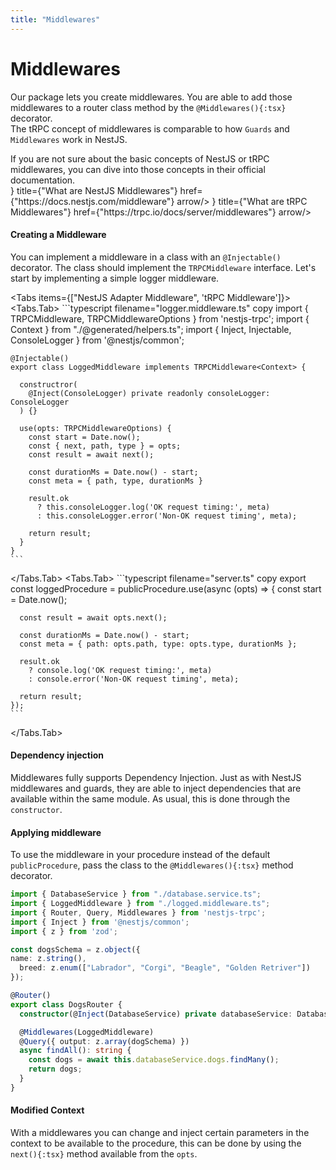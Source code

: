 ```yaml
---
title: "Middlewares"
---
```



# Middlewares

Our package lets you create middlewares.
You are able to add those middlewares to a router class method by the `@Middlewares(){:tsx}` decorator.<br/>
The tRPC concept of middlewares is comparable to how `Guards` and `Middlewares` work in NestJS.

<Callout>
  If you are not sure about the basic concepts of NestJS or tRPC middlewares, you can dive into those concepts in their official documentation.
</Callout>
<div className={"w-full router-cards"}>
  <Cards>
    <Card icon={<NestJSIcon width={50} height={50}/>} title={"What are NestJS Middlewares"} href={"https://docs.nestjs.com/middleware"} arrow/>
    <Card icon={<TrpcIcon width={50} height={50}/>} title={"What are tRPC Middlewares"} href={"https://trpc.io/docs/server/middlewares"} arrow/>
  </Cards>
</div>

#### Creating a Middleware
You can implement a middleware in a class with an `@Injectable()` decorator. The class should implement the `TRPCMiddleware` interface.
Let's start by implementing a simple logger middleware.

<Tabs items={["NestJS Adapter Middleware", 'tRPC Middleware']}>
  <Tabs.Tab>
    ```typescript filename="logger.middleware.ts" copy
    import { TRPCMiddleware, TRPCMiddlewareOptions } from 'nestjs-trpc';
    import { Context } from "./@generated/helpers.ts";
    import { Inject, Injectable, ConsoleLogger } from '@nestjs/common';

    @Injectable()
    export class LoggedMiddleware implements TRPCMiddleware<Context> {

      constructror(
        @Inject(ConsoleLogger) private readonly consoleLogger: ConsoleLogger
      ) {}

      use(opts: TRPCMiddlewareOptions) {
        const start = Date.now();
        const { next, path, type } = opts;
        const result = await next();

        const durationMs = Date.now() - start;
        const meta = { path, type, durationMs }

        result.ok
          ? this.consoleLogger.log('OK request timing:', meta)
          : this.consoleLogger.error('Non-OK request timing', meta);

        return result;
      }
    }
    ```
  </Tabs.Tab>
  <Tabs.Tab>
    ```typescript filename="server.ts" copy
    export const loggedProcedure = publicProcedure.use(async (opts) => {
      const start = Date.now();

      const result = await opts.next();

      const durationMs = Date.now() - start;
      const meta = { path: opts.path, type: opts.type, durationMs };

      result.ok
        ? console.log('OK request timing:', meta)
        : console.error('Non-OK request timing', meta);

      return result;
    });
    ```
  </Tabs.Tab>
</Tabs>


#### Dependency injection
Middlewares fully supports Dependency Injection. Just as with NestJS middlewares and guards, they are able to inject dependencies that are available within the same module. As usual, this is done through the `constructor`.


#### Applying middleware
To use the middleware in your procedure instead of the default `publicProcedure`, pass the class to the `@Middlewares(){:tsx}` method decorator.
```typescript {16} filename="dogs.router.ts" copy showLineNumbers
import { DatabaseService } from "./database.service.ts";
import { LoggedMiddleware } from "./logged.middleware.ts";
import { Router, Query, Middlewares } from 'nestjs-trpc';
import { Inject } from '@nestjs/common';
import { z } from 'zod';

const dogsSchema = z.object({
name: z.string(),
  breed: z.enum(["Labrador", "Corgi", "Beagle", "Golden Retriver"])
});

@Router()
export class DogsRouter {
  constructor(@Inject(DatabaseService) private databaseService: DatabaseService){}

  @Middlewares(LoggedMiddleware)
  @Query({ output: z.array(dogSchema) })
  async findAll(): string {
    const dogs = await this.databaseService.dogs.findMany();
    return dogs;
  }
}
```

#### Modified Context
With a middlewares you can change and inject certain parameters in the context to be available to the procedure, this can be done by using the `next(){:tsx}` method available from the `opts`.
